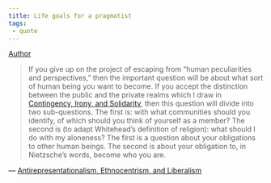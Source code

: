 ```yaml
---
title: Life goals for a pragmatist
tags:
 - quote
---
```


[Author](/docs/phil/Richard Rorty.html)



> If you give up on the project of escaping from "human peculiarities and perspectives," then the important question will be about what sort of human being you want to become. If you accept the distinction between the public and the private realms which I draw in [Contingency, Irony, and Solidarity](/docs/phil/Contingency, Irony, and Solidarity.html), then this question will divide into two sub-questions. The first is: with what communities should you identify, of which should you think of yourself as a member? The second is (to adapt Whitehead's definition of religion): what should I do with my aloneness? The first is a question about your obligations to other human beings. The second is about your obligation to, in Nietzsche's words, become who you are.


— [Antirepresentationalism, Ethnocentrism, and Liberalism](/docs/phil/Antirepresentationalism, Ethnocentrism, and Liberalism.html)